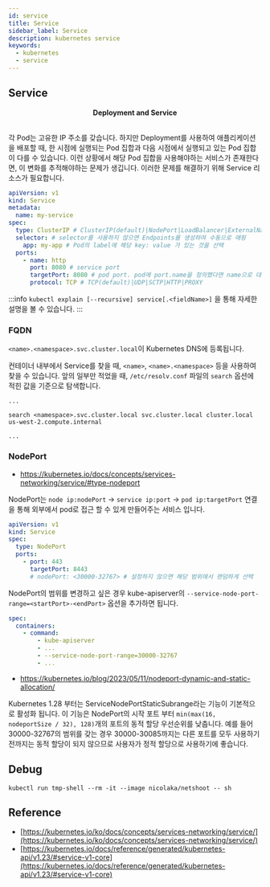 ```yaml
---
id: service
title: Service
sidebar_label: Service
description: kubernetes service
keywords:
  - kubernetes
  - service
---
```



## Service

<center>
	<Image img={require("@site/static/img/mlops/mlops/kubernetes/service.jpg")} width={750} />
</center>
<center>
	<strong>Deployment and Service</strong>
</center>
<br />

각 Pod는 고유한 IP 주소를 갖습니다. 하지만 Deployment를 사용하여 애플리케이션을 배포할 때, 한 시점에 실행되는 Pod 집합과 다음 시점에서 실행되고 있는 Pod 집합이 다를 수 있습니다. 이런 상황에서 해당 Pod 집합을 사용해야하는 서비스가 존재한다면, 이 변화를 추적해야하는 문제가 생깁니다. 이러한 문제를 해결하기 위해 Service 리소스가 필요합니다.

```yaml
apiVersion: v1
kind: Service
metadata:
  name: my-service
spec:
  type: ClusterIP # ClusterIP(default)|NodePort|LoadBalancer|ExternalName
  selector: # selector를 사용하지 않으면 Endpoints를 생성하여 수동으로 매핑
    app: my-app # Pod의 label에 해당 key: value 가 있는 것을 선택
  ports:
    - name: http
      port: 8080 # service port
      targetPort: 8080 # pod port. pod에 port.name을 정의했다면 name으로 대체 가능
      protocol: TCP # TCP(default)|UDP|SCTP|HTTP|PROXY
```

:::info
`kubectl explain [--recursive] service[.<fieldName>]` 을 통해 자세한 설명을 볼 수 있습니다.
:::

### FQDN

`<name>.<namespace>.svc.cluster.local`이 Kubernetes DNS에 등록됩니다.

컨테이너 내부에서 Service를 찾을 때, `<name>`, `<name>.<namespace>` 등을 사용하여 찾을 수 있습니다. 앞의 일부만 적었을 때, `/etc/resolv.conf` 파일의 `search` 옵션에 적힌 값을 기준으로 탐색합니다.

```shell title="/etc/resolv.conf"
...

search <namespace>.svc.cluster.local svc.cluster.local cluster.local us-west-2.compute.internal

...
```

### NodePort

- https://kubernetes.io/docs/concepts/services-networking/service/#type-nodeport

NodePort는 `node ip:nodePort` -> `service ip:port` -> `pod ip:targetPort` 연결을 통해 외부에서 pod로 접근 할 수 있게 만들어주는 서비스 입니다.

```yaml
apiVersion: v1
kind: Service
spec:
  type: NodePort
  ports:
    - port: 443
      targetPort: 8443
      # nodePort: <30000-32767> # 설정하지 않으면 해당 범위에서 랜덤하게 선택
```

NodePort의 범위를 변경하고 싶은 경우 kube-apiserver의 `--service-node-port-range=<startPort>-<endPort>` 옵션을 추가하면 됩니다.

```yaml title="/etc/kubernetes/manifests/kube-apiserver.yaml"
spec:
  containers:
    - command:
        - kube-apiserver
        - ...
        - --service-node-port-range=30000-32767
        - ...
```

- https://kubernetes.io/blog/2023/05/11/nodeport-dynamic-and-static-allocation/

Kubernetes 1.28 부터는 ServiceNodePortStaticSubrange라는 기능이 기본적으로 활성화 됩니다. 이 기능은 NodePort의 시작 포트 부터 `min(max(16, nodeportSize / 32), 128)`개의 포트의 동적 할당 우선순위를 낮춥니다. 예를 들어 30000-32767의 범위를 갖는 경우 30000-30085까지는 다른 포트를 모두 사용하기 전까지는 동적 할당이 되지 않으므로 사용자가 정적 할당으로 사용하기에 좋습니다.

## Debug

```shell
kubectl run tmp-shell --rm -it --image nicolaka/netshoot -- sh
```

## Reference

- [https://kubernetes.io/ko/docs/concepts/services-networking/service/](https://kubernetes.io/ko/docs/concepts/services-networking/service/)
- [https://kubernetes.io/docs/reference/generated/kubernetes-api/v1.23/#service-v1-core](https://kubernetes.io/docs/reference/generated/kubernetes-api/v1.23/#service-v1-core)

